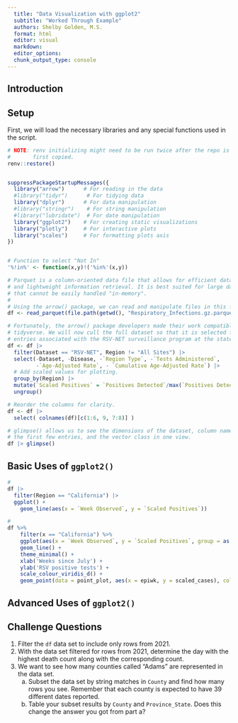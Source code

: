 ```yaml
---
  title: "Data Visualization with ggplot2"
  subtitle: "Worked Through Example"
  authors: Shelby Golden, M.S.
  format: html
  editor: visual
  markdown: 
  editor_options: 
  chunk_output_type: console
---
```


## Introduction



## Setup

First, we will load the necessary libraries and any special functions used in the script.

```r

# NOTE: renv initializing might need to be run twice after the repo is
#       first copied.
renv::restore()


suppressPackageStartupMessages({
  library("arrow")      # For reading in the data
  #library("tidyr")      # For tidying data 
  library("dplyr")      # For data manipulation 
  #library("stringr")    # For string manipulation
  #library("lubridate")  # For date manipulation
  library("ggplot2")    # For creating static visualizations
  library("plotly")     # For interactive plots
  library("scales")     # For formatting plots axis
})


# Function to select "Not In"
'%!in%' <- function(x,y)!('%in%'(x,y))


```




```r

# Parquet is a column-oriented data file that allows for efficient data storage 
# and lightweight information retrieval. It is best suited for large data sets 
# that cannot be easily handled "in-memory".
#
# Using the arrow() package, we can read and manipulate files in this form.
df <- read_parquet(file.path(getwd(), "Respiratory_Infections.gz.parquet"))

# Fortunately, the arrow() package developers made their work compatible with
# tidyverse. We will now cull the full dataset so that it is selected for
# entries associated with the RSV-NET surveillance program at the state-level.
df <- df |> 
  filter(Dataset == "RSV-NET", Region != "All Sites") |>
  select(-Dataset, -Disease, -`Region Type`, -`Tests Administered`,
         -`Age-Adjusted Rate`, - `Cumulative Age-Adjusted Rate`) |>
  # Add scaled values for plotting.
  group_by(Region) |>
  mutate(`Scaled Positives` = `Positives Detected`/max(`Positives Detected`)*100) |>
  ungroup()

# Reorder the columns for clarity.
df <- df |>
  select( colnames(df)[c(1:6, 9, 7:8)] )

# glimpse() allows us to see the dimensions of the dataset, column names,
# the first few entries, and the vector class in one view.
df |> glimpse()


```


## Basic Uses of ``ggplot2()``

```r

# 
df |>
  filter(Region == "California") |>
  ggplot() +
    geom_line(aes(x = `Week Observed`, y = `Scaled Positives`))


```


```r

# 
df %>%
    filter(x == "California") %>%
    ggplot(aes(x = `Week Observed`, y = `Scaled Positives`, group = as.factor(epiyr), color = as.factor(epiyr) )) +
    geom_line() +
    theme_minimal() +
    xlab('Weeks since July') +
    ylab('RSV positive tests') +
    scale_colour_viridis_d() +
    geom_point(data = point_plot, aes(x = epiwk, y = scaled_cases), col = 'red')


```



## Advanced Uses of ``ggplot2()``



## Challenge Questions

1.  Filter the `df` data set to include only rows from 2021.
2.  With the data set filtered for rows from 2021, determine the day with the highest death count along with the corresponding count.
3.  We want to see how many counties called "Adams" are represented in the data set.
    a)  Subset the data set by string matches in `County` and find how many rows you see. Remember that each county is expected to have 39 different dates reported.
    b)  Table your subset results by `County` and `Province_State`. Does this change the answer you got from part a?
